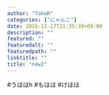 ```yaml
---
author: "TakeR"
categories: ["にゃんこ"]
date: 2016-12-17T21:35:39+09:00
description: ""
featured: ""
featuredalt: ""
featuredpath: ""
linktitle: ""
title: "new2"
---
```



#うほほh
#もほほ
#けほほ

